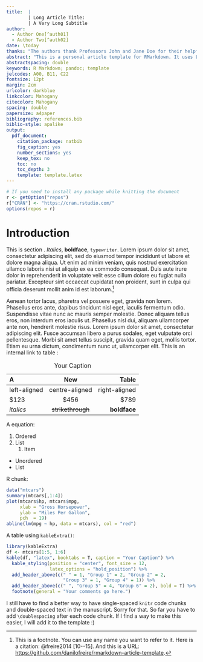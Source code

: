 ```yaml
---
title:  |
        | Long Article Title:
        | A Very Long Subtitle
author: 
  - Author One[^auth01]
  - Author Two[^auth02]
date: \today
thanks: "The authors thank Professors John and Jane Doe for their helpful comments."
abstract: "This is a personal article template for RMarkdown. It uses Linux Libertine and Inconsolata fonts, British English, double-spaced text and numbered sections. The colours are personalised too: URLs are in dark blue, internal links are in mahogany and the table of contents is in black. The template also has pre-formatted entries for the abstract, keywords and JEL classification codes. You need to install `R` (and the `rmarkdown` package), `pandoc` and a `TeX` system to compile the pdf. In case you don't want to download large `TeX` binaries, I recommend you to install the great `TinyTeX R` package. A quick note: if you want to use colons in the abstract or the `thanks` entry, please don't forget to put the whole text in quotes. Otherwise, YAML might not parse it correctly. I hope you find this template useful and feel free to send me a message if you have any suggestions."
abstractspacing: double
keywords: R Markdown; pandoc; template
jelcodes: A00, B11, C22
fontsize: 12pt
margin: 2cm
urlcolor: darkblue
linkcolor: Mahogany
citecolor: Mahogany
spacing: double
papersize: a4paper
bibliography: references.bib
biblio-style: apalike
output:
  pdf_document:
    citation_package: natbib
    fig_caption: yes
    number_sections: yes
    keep_tex: no
    toc: no
    toc_depth: 3
    template: template.latex
---
```


```r
# If you need to install any package while knitting the document
r <- getOption("repos")
r["CRAN"] <- "https://cran.rstudio.com/"
options(repos = r)
```

[^auth01]: You can add author information using footnotes. 

[^auth02]: PhD Candidate, Department of X, University of Z, [`name@email.com`](mailto:name@email.com).

\newpage

# Introduction\label{sec:intro}

This is section \ref{sec:intro}. *Italics*, **boldface**, `typewriter`. Lorem ipsum dolor sit amet, consectetur adipiscing elit, sed do eiusmod tempor incididunt ut labore et dolore magna aliqua. Ut enim ad minim veniam, quis nostrud exercitation ullamco laboris nisi ut aliquip ex ea commodo consequat. Duis aute irure dolor in reprehenderit in voluptate velit esse cillum dolore eu fugiat nulla pariatur. Excepteur sint occaecat cupidatat non proident, sunt in culpa qui officia deserunt mollit anim id est laborum.[^fn-citation]

[^fn-citation]: This is a footnote. You can use any name you want to refer to it. Here is a citation: @freire2014 [10--15]. And this is a URL:  <https://github.com/danilofreire/rmarkdown-article-template>.

Aenean tortor lacus, pharetra vel posuere eget, gravida non lorem. Phasellus eros ante, dapibus tincidunt nisl eget, iaculis fermentum odio. Suspendisse vitae nunc ac mauris semper molestie. Donec aliquam tellus eros, non interdum eros iaculis ut. Phasellus nisl dui, aliquam ullamcorper ante non, hendrerit molestie risus. Lorem ipsum dolor sit amet, consectetur adipiscing elit. Fusce accumsan libero a purus sodales, eget vulputate orci pellentesque. Morbi sit amet tellus suscipit, gravida quam eget, mollis tortor. Etiam eu urna dictum, condimentum nunc ut, ullamcorper elit. This is an internal link to table \ref{tab:tab1}:

| A            | New              | Table          |
|:-------------|:----------------:|---------------:|
|left-aligned  |centre-aligned    |right-aligned   |
|$123          |$456              |$789            |
|*italics*     |~~strikethrough~~ |**boldface**    |

Table: Your Caption\label{tab:tab1}

A \LaTeX \hspace{.01cm} equation: 

\begin{equation}
Y = \beta_{0} + \beta_{1} X + \epsilon
\end{equation}

1. Ordered
2. List
    1. Item

* Unordered
* List

\newpage

R chunk: 

\singlespacing
```r
data("mtcars")
summary(mtcars[,1:4])
plot(mtcars$hp, mtcars$mpg,
     xlab = "Gross Horsepower",
     ylab = "Miles Per Gallon",
     pch  = 19)
abline(lm(mpg ~ hp, data = mtcars), col = "red")
```

\newpage

A table using `kableExtra()`:

```r
library(kableExtra)
df <- mtcars[1:5, 1:6]
kable(df, "latex", booktabs = T, caption = "Your Caption") %>%
  kable_styling(position = "center", font_size = 12,
                latex_options = "hold_position") %>%
  add_header_above(c(" " = 1, "Group 1" = 2, "Group 2" = 2,
                     "Group 3" = 1, "Group 4" = 1)) %>%
  add_header_above(c(" ", "Group 5" = 4, "Group 6" = 2), bold = T) %>%
  footnote(general = "Your comments go here.")
```

\doublespacing 

I still have to find a better way to have single-spaced `knitr` code chunks and double-spaced text in the manuscript. Sorry for that. So far you have to add `\doublespacing` after each code chunk. If I find a way to make this easier, I will add it to the template :)

\newpage
\setlength{\parindent}{0cm}
\setlength{\parskip}{5pt}
